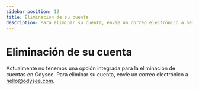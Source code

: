 ---
sidebar_position: 12
title: Eliminación de su cuenta
description: Para eliminar su cuenta, envíe un correo electrónico a hello@odysee.com.
---

# Eliminación de su cuenta

Actualmente no tenemos una opción integrada para la eliminación de cuentas en Odysee. Para eliminar su cuenta, envíe un correo electrónico a hello@odysee.com.